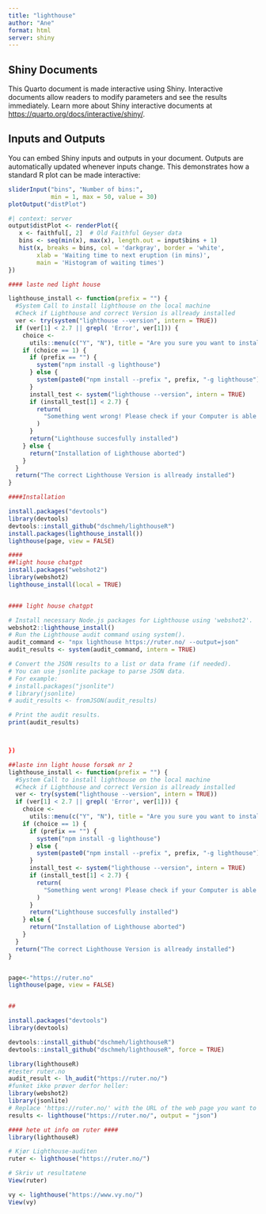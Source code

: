 ```yaml
---
title: "lighthouse"
author: "Ane"
format: html
server: shiny
---
```


## Shiny Documents

This Quarto document is made interactive using Shiny. Interactive documents allow readers to modify parameters and see the results immediately. Learn more about Shiny interactive documents at <https://quarto.org/docs/interactive/shiny/>.

## Inputs and Outputs

You can embed Shiny inputs and outputs in your document. Outputs are automatically updated whenever inputs change. This demonstrates how a standard R plot can be made interactive:

```r
sliderInput("bins", "Number of bins:", 
            min = 1, max = 50, value = 30)
plotOutput("distPlot")
```

```r
#| context: server
output$distPlot <- renderPlot({
   x <- faithful[, 2]  # Old Faithful Geyser data
   bins <- seq(min(x), max(x), length.out = input$bins + 1)
   hist(x, breaks = bins, col = 'darkgray', border = 'white',
        xlab = 'Waiting time to next eruption (in mins)',
        main = 'Histogram of waiting times')
})
```

```r

#### laste ned light house 

lighthouse_install <- function(prefix = "") {
  #System Call to install lighthouse on the local machine
  #Check if Lighthouse and correct Version is allready installed
  ver <- try(system("lighthouse --version", intern = TRUE))
  if (ver[1] < 2.7 || grepl( 'Error', ver[1])) {
    choice <-
      utils::menu(c("Y", "N"), title = "Are you sure you want to install Lighthouse on your machine?")
    if (choice == 1) {
      if (prefix == "") {
        system("npm install -g lighthouse")
      } else {
        system(paste0("npm install --prefix ", prefix, "-g lighthouse"))
      }
      install_test <- system("lighthouse --version", intern = TRUE)
      if (install_test[1] < 2.7) {
        return(
          "Something went wrong! Please check if your Computer is able to install Node Modules."
        )
      }
      return("Lighthouse succesfully installed")
    } else {
      return("Installation of Lighthouse aborted")
    }
  }
  return("The correct Lighthouse Version is allready installed")
}

####Installation

install.packages("devtools")
library(devtools)
devtools::install_github("dschmeh/lighthouseR")
install.packages(lighthouse_install())
lighthouse(page, view = FALSE)

#### 
##light house chatgpt
install.packages("webshot2")
library(webshot2)
lighthouse_install(local = TRUE)


#### light house chatgpt

# Install necessary Node.js packages for Lighthouse using 'webshot2'.
webshot2::lighthouse_install()
# Run the Lighthouse audit command using system().
audit_command <- "npx lighthouse https://ruter.no/ --output=json"
audit_results <- system(audit_command, intern = TRUE)

# Convert the JSON results to a list or data frame (if needed).
# You can use jsonlite package to parse JSON data.
# For example:
# install.packages("jsonlite")
# library(jsonlite)
# audit_results <- fromJSON(audit_results)

# Print the audit results.
print(audit_results)



})
```


```r
##laste inn light house forsøk nr 2
lighthouse_install <- function(prefix = "") {
  #System Call to install lighthouse on the local machine
  #Check if Lighthouse and correct Version is allready installed
  ver <- try(system("lighthouse --version", intern = TRUE))
  if (ver[1] < 2.7 || grepl( 'Error', ver[1])) {
    choice <-
      utils::menu(c("Y", "N"), title = "Are you sure you want to install Lighthouse on your machine?")
    if (choice == 1) {
      if (prefix == "") {
        system("npm install -g lighthouse")
      } else {
        system(paste0("npm install --prefix ", prefix, "-g lighthouse"))
      }
      install_test <- system("lighthouse --version", intern = TRUE)
      if (install_test[1] < 2.7) {
        return(
          "Something went wrong! Please check if your Computer is able to install Node Modules."
        )
      }
      return("Lighthouse succesfully installed")
    } else {
      return("Installation of Lighthouse aborted")
    }
  }
  return("The correct Lighthouse Version is allready installed")
}


page<-"https://ruter.no"
lighthouse(page, view = FALSE)


##

install.packages("devtools")
library(devtools)

devtools::install_github("dschmeh/lighthouseR")
devtools::install_github("dschmeh/lighthouseR", force = TRUE)

library(lighthouseR)
#tester ruter.no
audit_result <- lh_audit("https://ruter.no/")
#funket ikke prøver derfor heller:
library(webshot2)
library(jsonlite)
# Replace 'https://ruter.no/' with the URL of the web page you want to audit.
results <- lighthouse("https://ruter.no/", output = "json")

#### hete ut info om ruter ####
library(lighthouseR)

# Kjør Lighthouse-auditen
ruter <- lighthouse("https://ruter.no/")

# Skriv ut resultatene
View(ruter)

vy <- lighthouse("https://www.vy.no/")
View(vy)




```
